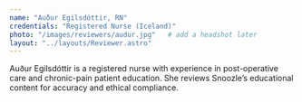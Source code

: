 ```yaml
---
name: "Auður Egilsdóttir, RN"
credentials: "Registered Nurse (Iceland)"
photo: "/images/reviewers/audur.jpg"   # add a headshot later
layout: "../layouts/Reviewer.astro"
---
```


Auður Egilsdóttir is a registered nurse with experience in post-operative care
and chronic-pain patient education. She reviews Snoozle’s educational content
for accuracy and ethical compliance.
